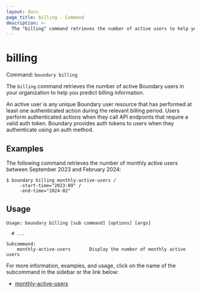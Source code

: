 ```yaml
---
layout: docs
page_title: billing - Command
description: >-
  The "billing" command retrieves the number of active users to help you predict user-based pricing.
---
```


# billing

Command: `boundary billing`

The `billing` command retrieves the number of active Boundary users in your organization to help you predict billing information.

An active user is any unique Boundary user resource that has performed at least one authenticated action during the relevant billing period.
Users perform authenticated actions when they call API endpoints that require a valid auth token.
Boundary provides auth tokens to users when they authenticate using an auth method.

## Examples

The following command retrieves the number of monthly active users between September 2023 and February 2024:

```shell-session
$ boundary billing monthly-active-users /
     -start-time="2023-09" /
     -end-time="2024-02"
```

## Usage

<CodeBlockConfig hideClipboard>

```shell-session
Usage: boundary billing [sub command] [options] [args]

  # ...

Subcommand:
    monthly-active-users       Display the number of monthly active users
```

</CodeBlockConfig>

For more information, examples, and usage, click on the name of the subcommand in the sidebar or the link below:

- [monthly-active-users](/boundary/docs/commands/billing/monthly-active-users)